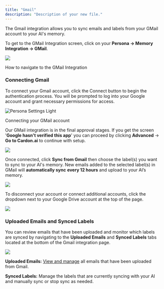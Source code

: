 ```yaml
---
title: "Gmail"
description: "Description of your new file."
---
```


The Gmail integration allows you to sync emails and labels from your GMail account to your AI's memory.

To get to the GMail Integration screen, click on your **Persona -> Memory Integration -> GMail**.

![](image.png)

How to navigate to the GMail Integration

### Connecting Gmail

To connect your Gmail account, click the Connect button to begin the authentication process. You will be prompted to log into your Google account and grant necessary permissions for access.

<img
  src="/images/hero-light.svg"
  alt="Persona Settings Light"
/>

Connecting your GMail account

Our GMail integration is in the final approval stages. If you get the screen '**Google hasn't verified this app**' you can proceed by clicking **Advanced** -> **Go to Cardon.ai** to continue with setup.

![](image.png)

Once connected, click **Sync from Gmail** then choose the label(s) you want to sync to your AI's memory. New emails added to the selected label(s) in GMail will **automatically sync** **every 12 hours** and upload to your AI’s memory.

![](image.png)

To disconnect your account or connect additional accounts, click the dropdown next to your Google Drive account at the top of the page.

![](image.png)

### Uploaded Emails and Synced Labels

You can review emails that have been uploaded and monitor which labels are synced by navigating to the **Uploaded Emails** and **Synced Labels** tabs located at the bottom of the Gmail integration page.

![](image.png)

**Uploaded Emails:** [View and manage](/o/nbVBaUyixnBYw8JgeVIt/s/dbMN7r709l6jIY1z4OHN/training-your-ai/memory-upload/managing-uploaded-data) all emails that have been uploaded from Gmail.

**Synced Labels:** Manage the labels that are currently syncing with your AI and manually sync or stop sync as needed.
